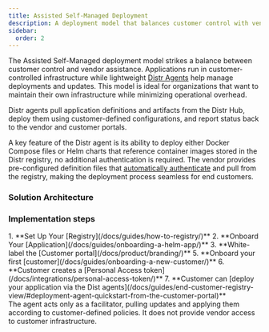 ```yaml
---
title: Assisted Self-Managed Deployment
description: A deployment model that balances customer control with vendor assistance
sidebar:
  order: 2
---
```



The Assisted Self-Managed deployment model strikes a balance between customer control and vendor assistance. Applications run in customer-controlled infrastructure while lightweight [Distr Agents](docs/product/agents/) help manage deployments and updates. This model is ideal for organizations that want to maintain their own infrastructure while minimizing operational overhead.

Distr agents pull application definitions and artifacts from the Distr Hub, deploy them using customer-defined configurations, and report status back to the vendor and customer portals.

A key feature of the Distr agent is its ability to deploy either Docker Compose files or Helm charts that reference container images stored in the Distr registry, no additional authentication is required. The vendor provides pre-configured definition files that [automatically authenticate](/docs/guides/helm-chart-registry-auth/) and pull from the registry, making the deployment process seamless for end customers.

### Solution Architecture

<ThemeImage
  lightSrc="/src/assets/docs/use-cases/assisted-self-managed/assisted-self-managed-light.png"
  darkSrc="/src/assets/docs/use-cases/assisted-self-managed/assisted-self-managed-dark.png"
  alt="Assisted-Self-Managed diagram"
/>

### Implementation steps

<Steps>
1. **Set Up Your [Registry](/docs/guides/how-to-registry/)**
2. **Onboard Your [Application](/docs/guides/onboarding-a-helm-app/)**
3. **White-label the [Customer portal](/docs/product/branding/)**
5. **Onboard your first [customer](/docs/guides/onboarding-a-new-customer/)**
6. **Customer creates a [Personal Access token](/docs/integrations/personal-access-token/)**
7. **Customer can [deploy your application via the Dist agents](/docs/guides/end-customer-registry-view/#deployment-agent-quickstart-from-the-customer-portal)**
</Steps>

<Aside type="tip">
  The agent acts only as a facilitator, pulling updates and applying them
  according to customer-defined policies. It does not provide vendor access to
  customer infrastructure.
</Aside>
